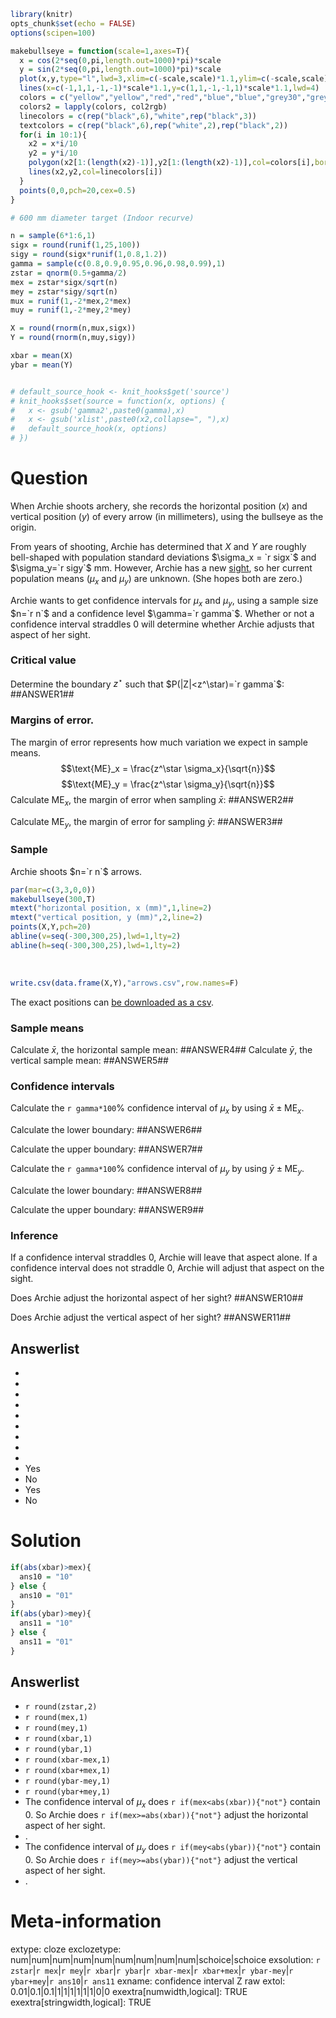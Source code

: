 ```r
library(knitr)
opts_chunk$set(echo = FALSE)
options(scipen=100)

makebullseye = function(scale=1,axes=T){
  x = cos(2*seq(0,pi,length.out=1000)*pi)*scale
  y = sin(2*seq(0,pi,length.out=1000)*pi)*scale
  plot(x,y,type="l",lwd=3,xlim=c(-scale,scale)*1.1,ylim=c(-scale,scale)*1.1,ann=F,axes=axes)
  lines(x=c(-1,1,1,-1,-1)*scale*1.1,y=c(1,1,-1,-1,1)*scale*1.1,lwd=4)
  colors = c("yellow","yellow","red","red","blue","blue","grey30","grey30","white","white")
  colors2 = lapply(colors, col2rgb)
  linecolors = c(rep("black",6),"white",rep("black",3))
  textcolors = c(rep("black",6),rep("white",2),rep("black",2))
  for(i in 10:1){
    x2 = x*i/10
    y2 = y*i/10
    polygon(x2[1:(length(x2)-1)],y2[1:(length(x2)-1)],col=colors[i],border=F)
    lines(x2,y2,col=linecolors[i])
  }
  points(0,0,pch=20,cex=0.5)
}

# 600 mm diameter target (Indoor recurve)

n = sample(6*1:6,1)
sigx = round(runif(1,25,100))
sigy = round(sigx*runif(1,0.8,1.2))
gamma = sample(c(0.8,0.9,0.95,0.96,0.98,0.99),1)
zstar = qnorm(0.5+gamma/2)
mex = zstar*sigx/sqrt(n)
mey = zstar*sigy/sqrt(n)
mux = runif(1,-2*mex,2*mex)
muy = runif(1,-2*mey,2*mey)

X = round(rnorm(n,mux,sigx))
Y = round(rnorm(n,muy,sigy))

xbar = mean(X)
ybar = mean(Y)


# default_source_hook <- knit_hooks$get('source')
# knit_hooks$set(source = function(x, options) {
#   x <- gsub('gamma2',paste0(gamma),x)
#   x <- gsub('xlist',paste0(x2,collapse=", "),x)
#   default_source_hook(x, options)
# })
```

Question
========

When Archie shoots archery, she records the horizontal position ($x$) and vertical position ($y$) of every arrow (in millimeters), using the bullseye as the origin. 

From years of shooting, Archie has determined that $X$ and $Y$ are roughly bell-shaped with population standard deviations $\sigma_x = `r sigx`$ and $\sigma_y=`r sigy`$ mm. However, Archie has a new [sight](https://en.wikipedia.org/wiki/Sight_(device)){target="blank"}, so her current population means ($\mu_x$ and $\mu_y$) are unknown. (She hopes both are zero.)

Archie wants to get confidence intervals for $\mu_x$ and $\mu_y$, using a sample size $n=`r n`$ and a confidence level $\gamma=`r gamma`$. Whether or not a confidence interval straddles 0 will determine whether Archie adjusts that aspect of her sight.

### Critical value

Determine the boundary $z^\star$ such that $P(|Z|<z^\star)=`r gamma`$: ##ANSWER1##

### Margins of error.
The margin of error represents how much variation we expect in sample means.
$$\text{ME}_x = \frac{z^\star \sigma_x}{\sqrt{n}}$$
$$\text{ME}_y = \frac{z^\star \sigma_y}{\sqrt{n}}$$
Calculate $\text{ME}_x$, the margin of error when sampling $\bar{x}$: ##ANSWER2##

Calculate $\text{ME}_y$, the margin of error for sampling $\bar{y}$: ##ANSWER3##

### Sample

Archie shoots $n=`r n`$ arrows.

```r
par(mar=c(3,3,0,0))
makebullseye(300,T)
mtext("horizontal position, x (mm)",1,line=2)
mtext("vertical position, y (mm)",2,line=2)
points(X,Y,pch=20)
abline(v=seq(-300,300,25),lwd=1,lty=2)
abline(h=seq(-300,300,25),lwd=1,lty=2)
```
\

```r
write.csv(data.frame(X,Y),"arrows.csv",row.names=F)
```

The exact positions can [be downloaded as a csv](arrows.csv){target="blank"}.

### Sample means

Calculate $\bar{x}$, the horizontal sample mean: ##ANSWER4##
Calculate $\bar{y}$, the vertical sample mean: ##ANSWER5##

### Confidence intervals

Calculate the `r gamma*100`% confidence interval of $\mu_x$ by using $\bar{x}\pm\text{ME}_x$.

Calculate the lower boundary: ##ANSWER6##

Calculate the upper boundary: ##ANSWER7##

Calculate the `r gamma*100`% confidence interval of $\mu_y$ by using $\bar{y}\pm\text{ME}_y$.

Calculate the lower boundary: ##ANSWER8##

Calculate the upper boundary: ##ANSWER9##

### Inference

If a confidence interval straddles 0, Archie will leave that aspect alone. If a confidence interval does not straddle 0, Archie will adjust that aspect on the sight.

Does Archie adjust the horizontal aspect of her sight? ##ANSWER10##

Does Archie adjust the vertical aspect of her sight? ##ANSWER11##



Answerlist
--------
* 
* 
* 
* 
* 
* 
* 
* 
* 
* Yes
* No
* Yes
* No



Solution
========

```r
if(abs(xbar)>mex){
  ans10 = "10"
} else {
  ans10 = "01"
}
if(abs(ybar)>mey){
  ans11 = "10"
} else {
  ans11 = "01"
}
```



Answerlist
--------
* `r round(zstar,2)`
* `r round(mex,1)`
* `r round(mey,1)`
* `r round(xbar,1)`
* `r round(ybar,1)`
* `r round(xbar-mex,1)`
* `r round(xbar+mex,1)`
* `r round(ybar-mey,1)`
* `r round(ybar+mey,1)`
* The confidence interval of $\mu_x$ does `r if(mex<abs(xbar)){"not"}` contain 0. So Archie does `r if(mex>=abs(xbar)){"not"}` adjust the horizontal aspect of her sight.
* .
* The confidence interval of $\mu_y$ does `r if(mey<abs(ybar)){"not"}` contain 0. So Archie does `r if(mey>=abs(ybar)){"not"}` adjust the vertical aspect of her sight.
* .



Meta-information
================
extype: cloze
exclozetype: num|num|num|num|num|num|num|num|num|schoice|schoice
exsolution: `r zstar`|`r mex`|`r mey`|`r xbar`|`r ybar`|`r xbar-mex`|`r xbar+mex`|`r ybar-mey`|`r ybar+mey`|`r ans10`|`r ans11`
exname: confidence interval Z raw
extol: 0.01|0.1|0.1|1|1|1|1|1|1|0|0
exextra[numwidth,logical]: TRUE
exextra[stringwidth,logical]: TRUE